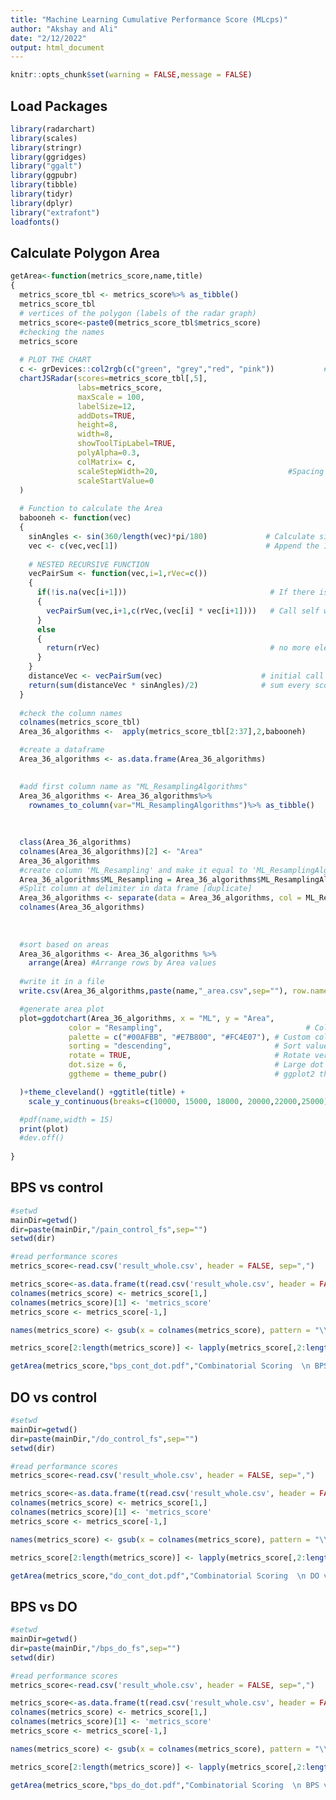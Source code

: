 ```yaml
---
title: "Machine Learning Cumulative Performance Score (MLcps)"
author: "Akshay and Ali"
date: "2/12/2022"
output: html_document
---
```


```r
knitr::opts_chunk$set(warning = FALSE,message = FALSE)
```

## Load Packages

```r
library(radarchart)
library(scales)
library(stringr)
library(ggridges)
library("ggalt")
library(ggpubr)
library(tibble)
library(tidyr)
library(dplyr)
library("extrafont")
loadfonts()
```

## Calculate Polygon Area
```r
getArea<-function(metrics_score,name,title)
{
  metrics_score_tbl <- metrics_score%>% as_tibble()
  metrics_score_tbl
  # vertices of the polygon (labels of the radar graph)
  metrics_score<-paste0(metrics_score_tbl$metrics_score)
  #checking the names
  metrics_score
  
  # PLOT THE CHART
  c <- grDevices::col2rgb(c("green", "grey","red", "pink"))           #format RGB values in a matrix format
  chartJSRadar(scores=metrics_score_tbl[,5],
               labs=metrics_score,
               maxScale = 100,
               labelSize=12,
               addDots=TRUE,
               height=8,
               width=8,
               showToolTipLabel=TRUE,
               polyAlpha=0.3,
               colMatrix= c,
               scaleStepWidth=20,                             #Spacing between rings on radar
               scaleStartValue=0
  )
  
  # Function to calculate the Area
  babooneh <- function(vec)
  {
    sinAngles <- sin(360/length(vec)*pi/180)             # Calculate sine once as radar angles are equal
    vec <- c(vec,vec[1])                                 # Append the 1st value at the end of the vector
    
    # NESTED RECURSIVE FUNCTION
    vecPairSum <- function(vec,i=1,rVec=c())
    {
      if(!is.na(vec[i+1]))                                # If there is a next vector element (vec[i] is not the last)
      {
        vecPairSum(vec,i+1,c(rVec,(vec[i] * vec[i+1])))   # Call self with this score x next score as return vector rVec
      }
      else
      {
        return(rVec)                                      # no more elements, return the return vector rVec
      }
    }    
    distanceVec <- vecPairSum(vec)                      # initial call to vecPairSum with the scores vector
    return(sum(distanceVec * sinAngles)/2)              # sum every score distance and angle delta sin and divide by 2
  }
  
  #check the column names
  colnames(metrics_score_tbl)
  Area_36_algorithms <-  apply(metrics_score_tbl[2:37],2,babooneh)

  #create a dataframe
  Area_36_algorithms <- as.data.frame(Area_36_algorithms)
  

  #add first column name as "ML_ResamplingAlgorithms"
  Area_36_algorithms <- Area_36_algorithms%>%
    rownames_to_column(var="ML_ResamplingAlgorithms")%>% as_tibble()
  
  
  
  class(Area_36_algorithms)
  colnames(Area_36_algorithms)[2] <- "Area"
  Area_36_algorithms
  #create column 'ML_Resampling' and make it equal to 'ML_ResamplingAlgorithms' (duplicate).
  Area_36_algorithms$ML_Resampling = Area_36_algorithms$ML_ResamplingAlgorithms
  #Split column at delimiter in data frame [duplicate]
  Area_36_algorithms <- separate(data = Area_36_algorithms, col = ML_Resampling, into = c("ML", "Resampling"), sep = "\\.")
  colnames(Area_36_algorithms)
  
 
  
  #sort based on areas
  Area_36_algorithms <- Area_36_algorithms %>%
    arrange(Area) #Arrange rows by Area values
  
  #write it in a file
  write.csv(Area_36_algorithms,paste(name,"_area.csv",sep=""), row.names = FALSE)

  #generate area plot
  plot=ggdotchart(Area_36_algorithms, x = "ML", y = "Area",
             color = "Resampling",                                # Color by groups
             palette = c("#00AFBB", "#E7B800", "#FC4E07"), # Custom color palette
             sorting = "descending",                       # Sort value in descending order
             rotate = TRUE,                                # Rotate vertically
             dot.size = 6,                                 # Large dot size
             ggtheme = theme_pubr()                        # ggplot2 theme

  )+theme_cleveland() +ggtitle(title) +
    scale_y_continuous(breaks=c(10000, 15000, 18000, 20000,22000,25000))

  #pdf(name,width = 15)
  print(plot)
  #dev.off()
  
}
```

## BPS vs control
```r
#setwd
mainDir=getwd()
dir=paste(mainDir,"/pain_control_fs",sep="")
setwd(dir)

#read performance scores
metrics_score<-read.csv('result_whole.csv', header = FALSE, sep=",")

metrics_score<-as.data.frame(t(read.csv('result_whole.csv', header = FALSE, sep=",")))
colnames(metrics_score) <- metrics_score[1,]
colnames(metrics_score)[1] <- 'metrics_score'
metrics_score <- metrics_score[-1,]

names(metrics_score) <- gsub(x = colnames(metrics_score), pattern = "\\-", replacement = ".")

metrics_score[2:length(metrics_score)] <- lapply(metrics_score[,2:length(metrics_score)], function(x) if(is.character(x)) as.numeric(x) else x)

getArea(metrics_score,"bps_cont_dot.pdf","Combinatorial Scoring  \n BPS vs Control")
```

## DO vs control
```r
#setwd
mainDir=getwd()
dir=paste(mainDir,"/do_control_fs",sep="")
setwd(dir)

#read performance scores
metrics_score<-read.csv('result_whole.csv', header = FALSE, sep=",")

metrics_score<-as.data.frame(t(read.csv('result_whole.csv', header = FALSE, sep=",")))
colnames(metrics_score) <- metrics_score[1,]
colnames(metrics_score)[1] <- 'metrics_score'
metrics_score <- metrics_score[-1,]

names(metrics_score) <- gsub(x = colnames(metrics_score), pattern = "\\-", replacement = ".")

metrics_score[2:length(metrics_score)] <- lapply(metrics_score[,2:length(metrics_score)], function(x) if(is.character(x)) as.numeric(x) else x)

getArea(metrics_score,"do_cont_dot.pdf","Combinatorial Scoring  \n DO vs Control")
```

## BPS vs DO
```r
#setwd
mainDir=getwd()
dir=paste(mainDir,"/bps_do_fs",sep="")
setwd(dir)

#read performance scores
metrics_score<-read.csv('result_whole.csv', header = FALSE, sep=",")

metrics_score<-as.data.frame(t(read.csv('result_whole.csv', header = FALSE, sep=",")))
colnames(metrics_score) <- metrics_score[1,]
colnames(metrics_score)[1] <- 'metrics_score'
metrics_score <- metrics_score[-1,]

names(metrics_score) <- gsub(x = colnames(metrics_score), pattern = "\\-", replacement = ".")

metrics_score[2:length(metrics_score)] <- lapply(metrics_score[,2:length(metrics_score)], function(x) if(is.character(x)) as.numeric(x) else x)

getArea(metrics_score,"bps_do_dot.pdf","Combinatorial Scoring  \n BPS vs DO")
```


